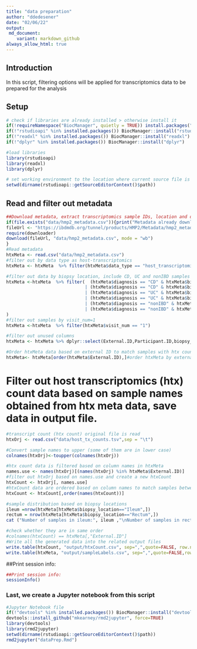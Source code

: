 ```yaml
---
title: "data preparation"
author: "ddedesener"
date: "02/06/22"
output:
 md_document:
    variant: markdown_github
always_allow_html: true
---
```

## Introduction
In this script, filtering options will be applied for transcriptomics data to be prepared for the analysis

## Setup
```r
# check if libraries are already installed > otherwise install it
if(!requireNamespace("BiocManager", quietly = TRUE)) install.packages("BiocManager",repos = "http://cran.us.r-project.org")
if(!"rstudioapi" %in% installed.packages()) BiocManager::install("rstudioapi")
if(!"readxl" %in% installed.packages()) BiocManager::install("readxl")
if(!"dplyr" %in% installed.packages()) BiocManager::install("dplyr")

#load libraries
library(rstudioapi)
library(readxl)
library(dplyr)

# set working environment to the location where current source file is saved into.
setwd(dirname(rstudioapi::getSourceEditorContext()$path))
```

## Read and filter out metadata 
```r
##Download metadata, extract transcriptomics sample IDs, location and disorders.
if(file.exists("data/hmp2_metadata.csv")){print("Metadata already downloaded")}else{
fileUrl <- "https://ibdmdb.org/tunnel/products/HMP2/Metadata/hmp2_metadata.csv?accessType=DOWNLOAD"
require(downloader)
download(fileUrl, "data/hmp2_metadata.csv", mode = "wb")
}
#Read metadata
htxMeta <- read.csv("data/hmp2_metadata.csv")
#filter out by data type as host-transcriptomics
htxMeta <- htxMeta  %>% filter(htxMeta$data_type == "host_transcriptomics")

#filter out data by biopsy location, include CD, UC and nonIBD samples from ileum and rectum location 
htxMeta <-htxMeta  %>% filter(  (htxMeta$diagnosis == "CD" & htxMeta$biopsy_location=="Ileum") 
                              | (htxMeta$diagnosis == "CD" & htxMeta$biopsy_location=="Rectum")
                              | (htxMeta$diagnosis == "UC" & htxMeta$biopsy_location=="Ileum") 
                              | (htxMeta$diagnosis == "UC" & htxMeta$biopsy_location=="Rectum") 
                              | (htxMeta$diagnosis == "nonIBD" & htxMeta$biopsy_location=="Rectum") 
                              | (htxMeta$diagnosis == "nonIBD" & htxMeta$biopsy_location=="Ileum") 
)
#filter out samples by visit_num=1
htxMeta <-htxMeta  %>% filter(htxMeta$visit_num == "1")

#filter out unused columns
htxMeta <- htxMeta %>% dplyr::select(External.ID,Participant.ID,biopsy_location,diagnosis)

#Order htxMeta data based on external ID to match samples with htx count correctly
htxMeta<- htxMeta[order(htxMeta$External.ID),]#order htxMeta by external ID
```
# Filter out host transcriptomics (htx) count data based on sample names obtained from htx meta data, save data in output file.
```r
#transcript count (htx count) original file is read
htxOrj <- read.csv("data/host_tx_counts.tsv",sep = "\t")

#Convert sample names to upper (some of them are in lower case)
colnames(htxOrj)<-toupper(colnames(htxOrj))

#htx count data is filtered based on column names in htxMeta
names.use <- names(htxOrj)[(names(htxOrj) %in% htxMeta$External.ID)]
#filter out htxOrj based on names.use and create a new htxCount
htxCount <- htxOrj[, names.use]
#htxCount data are ordered based on column names to match samples between htxCount and sampleLabels
htxCount <- htxCount[,order(names(htxCount))]

#sample distribution based on biopsy locations
ileum =nrow(htxMeta[htxMeta$biopsy_location=="Ileum",])
rectum = nrow(htxMeta[htxMeta$biopsy_location=="Rectum",])
cat ("Number of samples in ileum:", ileum ,"\nNumber of samples in rectum:",rectum)

#check whether they are in same order
#colnames(htxCount) == htxMeta[,"External.ID"]
#Write all the generated data into the related output files 
write.table(htxCount, "output/htxCount.csv", sep=",",quote=FALSE, row.names = TRUE )
write.table(htxMeta, "output/sampleLabels.csv", sep=",",quote=FALSE,row.names = FALSE, col.names = FALSE)
```

##Print session info:
```r
##Print session info:
sessionInfo()
```

### Last, we create a Jupyter notebook from this script
```r
#Jupyter Notebook file
if(!"devtools" %in% installed.packages()) BiocManager::install("devtools")
devtools::install_github("mkearney/rmd2jupyter", force=TRUE)
library(devtools)
library(rmd2jupyter)
setwd(dirname(rstudioapi::getSourceEditorContext()$path))
rmd2jupyter("dataPrep.Rmd")
```
